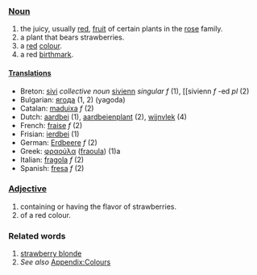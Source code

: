 ===[[Noun]]===
#the juicy, usually [[red]], [[fruit]] of certain plants in the [[rose]] family.
#a plant that bears strawberries.
#a [[red]] [[color|colour]].
#a red [[birthmark]].
====[[Translation]]s====
*Breton: [[sivi]] ''collective noun'' [[sivienn]] ''singular f'' (1), [[sivienn ''f'' -ed ''pl'' (2)
*Bulgarian: [[ягода]] (1, 2) (yagoda)
*Catalan: [[maduixa]] ''f'' (2)
*Dutch: [[aardbei]] (1), [[aardbeienplant]] (2), [[wijnvlek]] (4)
*French: [[fraise]] ''f'' (2)
*Frisian: [[ierdbei]] (1)
*German: [[Erdbeere]] ''f'' (2)
*Greek: [[φραούλα]] ([[fraoula]]) (1)a
*Italian: [[fragola]] ''f'' (2)
*Spanish: [[fresa]] ''f'' (2)

===[[Adjective]]===
#containing or having the flavor of strawberries.
#of a red colour.
===Related words===
#[[strawberry blonde]]
#''See also'' [[Wiktionary_Appendix:Colours|Appendix:Colours]]